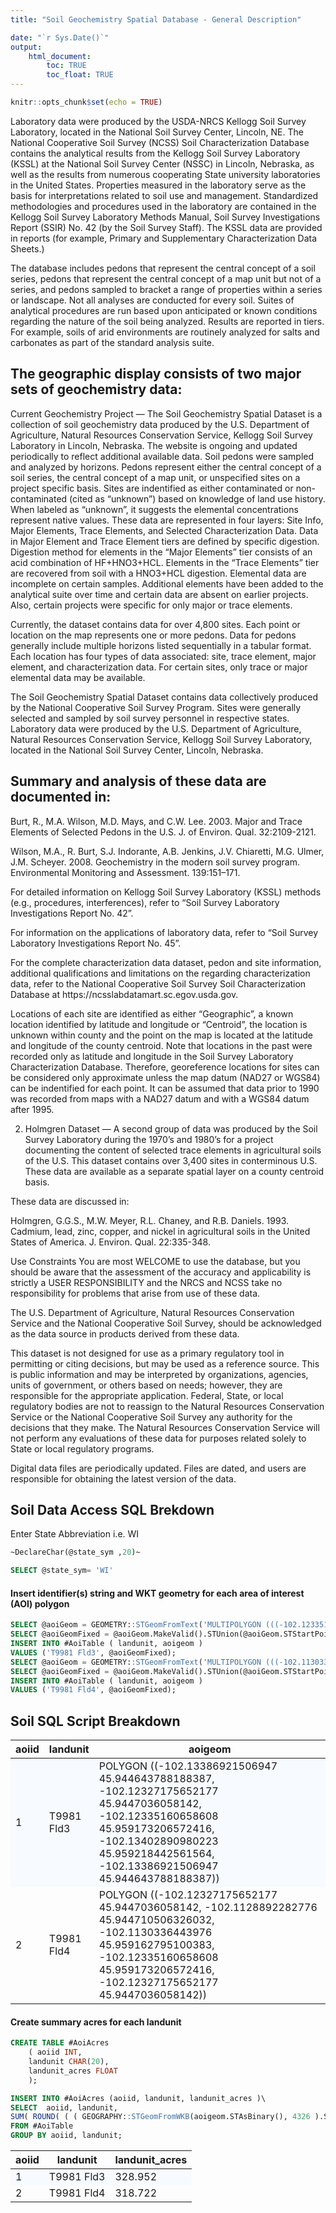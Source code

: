 ```yaml
---
title: "Soil Geochemistry Spatial Database - General Description"

date: "`r Sys.Date()`"
output: 
    html_document:
        toc: TRUE
        toc_float: TRUE
---
```


```r
knitr::opts_chunk$set(echo = TRUE)
```
<style>
   tbody tr:nth-child(odd){
    background-color: #F7FBFF;
  }
</style>


Laboratory data were produced by the USDA-NRCS Kellogg Soil Survey Laboratory, located in the National Soil Survey Center, Lincoln, NE. The National Cooperative Soil Survey (NCSS) Soil Characterization Database contains the analytical results from the Kellogg Soil Survey Laboratory (KSSL) at the National Soil Survey Center (NSSC) in Lincoln, Nebraska, as well as the results from numerous cooperating State university laboratories in the United States. Properties measured in the laboratory serve as the basis for interpretations related to soil use and management. Standardized methodologies and procedures used in the laboratory are contained in the Kellogg Soil Survey Laboratory Methods Manual, Soil Survey Investigations Report (SSIR) No. 42 (by the Soil Survey Staff). The KSSL data are provided in reports (for example, Primary and Supplementary Characterization Data Sheets.) 

The database includes pedons that represent the central concept of a soil series, pedons that represent the central concept of a map unit but not of a series, and pedons sampled to bracket a range of properties within a series or landscape. Not all analyses are conducted for every soil. Suites of analytical procedures are run based upon anticipated or known conditions regarding the nature of the soil being analyzed. Results are reported in tiers. For example, soils of arid environments are routinely analyzed for salts and carbonates as part of the standard analysis suite.

## The geographic display consists of two major sets of geochemistry data:

Current Geochemistry Project — The Soil Geochemistry Spatial Dataset is a collection of soil geochemistry data produced by the U.S. Department of Agriculture, Natural Resources Conservation Service, Kellogg Soil Survey Laboratory in Lincoln, Nebraska. The website is ongoing and updated periodically to reflect additional available data. Soil pedons were sampled and analyzed by horizons. Pedons represent either the central concept of a soil series, the central concept of a map unit, or unspecified sites on a project specific basis. Sites are indentified as either contaminated or non-contaminated (cited as “unknown”) based on knowledge of land use history. When labeled as “unknown”, it suggests the elemental concentrations represent native values. These data are represented in four layers: Site Info, Major Elements, Trace Elements, and Selected Characterization Data. Data in Major Element and Trace Element tiers are defined by specific digestion. Digestion method for elements in the “Major Elements” tier consists of an acid combination of HF+HNO3+HCL. Elements in the “Trace Elements” tier are recovered from soil with a HNO3+HCL digestion. Elemental data are incomplete on certain samples. Additional elements have been added to the analytical suite over time and certain data are absent on earlier projects. Also, certain projects were specific for only major or trace elements.

Currently, the dataset contains data for over 4,800 sites. Each point or location on the map represents one or more pedons. Data for pedons generally include multiple horizons listed sequentially in a tabular format. Each location has four types of data associated: site, trace element, major element, and characterization data. For certain sites, only trace or major elemental data may be available. 

The Soil Geochemistry Spatial Dataset contains data collectively produced by the National Cooperative Soil Survey Program. Sites were generally selected and sampled by soil survey personnel in respective states. Laboratory data were produced by the U.S. Department of Agriculture, Natural Resources Conservation Service, Kellogg Soil Survey Laboratory, located in the National Soil Survey Center, Lincoln, Nebraska.

## Summary and analysis of these data are documented in:

Burt, R., M.A. Wilson, M.D. Mays, and C.W. Lee. 2003. Major and Trace Elements of Selected Pedons in the U.S. J. of Environ. Qual. 32:2109-2121.

Wilson, M.A., R. Burt, S.J. Indorante, A.B. Jenkins, J.V. Chiaretti, M.G. Ulmer, J.M. Scheyer. 2008. Geochemistry in the modern soil survey program. Environmental Monitoring and Assessment. 139:151–171.

For detailed information on Kellogg Soil Survey Laboratory (KSSL) methods (e.g., procedures, interferences), refer to “Soil Survey Laboratory Investigations Report No. 42”.

For information on the applications of laboratory data, refer to “Soil Survey Laboratory Investigations Report No. 45”.

For the complete characterization data dataset, pedon and site information, additional qualifications and limitations on the regarding characterization data, refer to the National Cooperative Soil Survey Soil Characterization Database at https://ncsslabdatamart.sc.egov.usda.gov.

Locations of each site are identified as either “Geographic”, a known location identified by latitude and longitude or “Centroid”, the location is unknown within county and the point on the map is located at the latitude and longitude of the county centroid. Note that locations in the past were recorded only as latitude and longitude in the Soil Survey Laboratory Characterization Database. Therefore, georeference locations for sites can be considered only approximate unless the map datum (NAD27 or WGS84) can be indentified for each point. It can be assumed that data prior to 1990 was recorded from maps with a NAD27 datum and with a WGS84 datum after 1995.
 

2. Holmgren Dataset — A second group of data was produced by the Soil Survey Laboratory during the 1970’s and 1980’s for a project documenting the content of selected trace elements in agricultural soils of the U.S. This dataset contains over 3,400 sites in conterminous U.S. These data are available as a separate spatial layer on a county centroid basis.

These data are discussed in:

Holmgren, G.G.S., M.W. Meyer, R.L. Chaney, and R.B. Daniels. 1993. Cadmium, lead, zinc, copper, and nickel in agricultural soils in the United States of America. J. Environ. Qual. 22:335-348.

Use Constraints
You are most WELCOME to use the database, but you should be aware that the assessment of the accuracy and applicability is strictly a USER RESPONSIBILITY and the NRCS and NCSS take no responsibility for problems that arise from use of these data.

The U.S. Department of Agriculture, Natural Resources Conservation Service and the National Cooperative Soil Survey, should be acknowledged as the data source in products derived from these data.

This dataset is not designed for use as a primary regulatory tool in permitting or citing decisions, but may be used as a reference source. This is public information and may be interpreted by organizations, agencies, units of government, or others based on needs; however, they are responsible for the appropriate application. Federal, State, or local regulatory bodies are not to reassign to the Natural Resources Conservation Service or the National Cooperative Soil Survey any authority for the decisions that they make. The Natural Resources Conservation Service will not perform any evaluations of these data for purposes related solely to State or local regulatory programs.

Digital data files are periodically updated. Files are dated, and users are responsible for obtaining the latest version of the data.

## Soil Data Access SQL Brekdown

Enter State Abbreviation i.e. WI
```SQL
~DeclareChar(@state_sym ,20)~  

SELECT @state_sym= 'WI' 

```




####  Insert identifier(s) string and WKT geometry for each area of interest (AOI) polygon

```SQL
SELECT @aoiGeom = GEOMETRY::STGeomFromText('MULTIPOLYGON (((-102.12335160658608 45.959173206572416, -102.13402890980223 45.959218442561564, -102.13386921506947 45.944643788188387, -102.12327175652177 45.944703605814198, -102.12335160658608 45.959173206572416)))', 4326);   
SELECT @aoiGeomFixed = @aoiGeom.MakeValid().STUnion(@aoiGeom.STStartPoint());  
INSERT INTO #AoiTable ( landunit, aoigeom )  
VALUES ('T9981 Fld3', @aoiGeomFixed); 
SELECT @aoiGeom = GEOMETRY::STGeomFromText('MULTIPOLYGON (((-102.1130336443976 45.959162795100383, -102.12335160658608 45.959173206572416, -102.12327175652177 45.944703605814198, -102.1128892282776 45.944710506326032, -102.1130336443976 45.959162795100383)))', 4326);   
SELECT @aoiGeomFixed = @aoiGeom.MakeValid().STUnion(@aoiGeom.STStartPoint());  
INSERT INTO #AoiTable ( landunit, aoigeom )  
VALUES ('T9981 Fld4', @aoiGeomFixed);
```

## Soil SQL Script Breakdown

|aoiid	|landunit|	aoigeom|
|------|-------------|---------------------------------------------------------------------------------------|
|1	|T9981 Fld3	|POLYGON ((-102.13386921506947 45.944643788188387, -102.12327175652177 45.9447036058142, -102.12335160658608 45.959173206572416, -102.13402890980223 45.959218442561564, -102.13386921506947 45.944643788188387))|
|2	|T9981 Fld4|	POLYGON ((-102.12327175652177 45.9447036058142, -102.1128892282776 45.944710506326032, -102.1130336443976 45.959162795100383, -102.12335160658608 45.959173206572416, -102.12327175652177 45.9447036058142))|

#### Create summary acres for each landunit

```SQL
CREATE TABLE #AoiAcres
    ( aoiid INT,
    landunit CHAR(20),
    landunit_acres FLOAT
    );
```

```SQL
INSERT INTO #AoiAcres (aoiid, landunit, landunit_acres )\
SELECT  aoiid, landunit,
SUM( ROUND( ( ( GEOGRAPHY::STGeomFromWKB(aoigeom.STAsBinary(), 4326 ).STArea() ) / 4046.8564224 ), 3 ) ) AS landunit_acres
FROM #AoiTable
GROUP BY aoiid, landunit;
```

|aoiid|	landunit|landunit_acres|
|------|-------------|----------------|
|1|	T9981 Fld3|          	328.952|
|2|	T9981 Fld4  |        	318.722|


